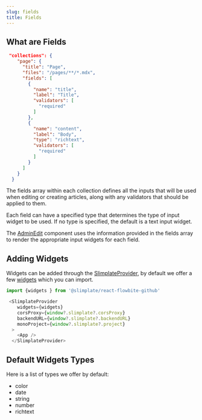 ```yaml
---
slug: fields
title: Fields
---
```

## What are Fields

```json
 "collections": {
    "page": {
      "title": "Page",
      "files": "/pages/**/*.mdx",
      "fields": [
        {
          "name": "title",
          "label": "Title",
          "validators": [
            "required"
          ]
        },
        {
          "name": "content",
          "label": "Body",
          "type": "richtext",
          "validators": [
            "required"
          ]
        }
      ]
    }
  }
```

The fields array within each collection defines all the inputs that will be used when editing or creating articles, along with any validators that should be applied to them.

Each field can have a specified type that determines the type of input widget to be used. If no type is specified, the default is a text input widget.

The [AdminEdit](/admin-views#admin-edit) component uses the information provided in the fields array to render the appropriate input widgets for each field.

## Adding Widgets

Widgets can be added through the [SlimplateProvider](http://localhost:3000/admin-views#admin-project), by default we offer a few [widgets](/fields#provided-default-widgets-types) which you can import.

```jsx
import {widgets } from '@slimplate/react-flowbite-github'

 <SlimplateProvider
    widgets={widgets}
    corsProxy={window?.slimplate?.corsProxy}
    backendURL={window?.slimplate?.backendURL}
    monoProject={window?.slimplate?.project}
  >
    <App />
  </SlimplateProvider>
```

## Default Widgets Types

Here is a list of types we offer by default:

*   color
*   date
*   string
*   number
*   richtext
